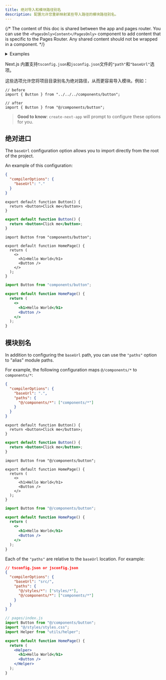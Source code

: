 ```yaml
---
title: 绝对导入和模块路径别名
description: 配置允许您重新映射某些导入路径的模块路径别名。
---
```


{/* The content of this doc is shared between the app and pages router. You can use the `<PagesOnly>Content</PagesOnly>` component to add content that is specific to the Pages Router. Any shared content should not be wrapped in a component. */}

<details>
  <summary>Examples</summary>

- [Absolute Imports and Aliases](https://github.com/vercel/next.js/tree/canary/examples/with-absolute-imports)

</details>

Next.js 内置支持`tsconfig.json`和`jsconfig.json`文件的`"path"`和`"baseUrl"`选项。

这些选项允许您将项目目录别名为绝对路径，从而更容易导入模块。例如：

```tsx
// before
import { Button } from "../../../components/button";

// after
import { Button } from "@/components/button";
```

> **Good to know**: `create-next-app` will prompt to configure these options for you.

## 绝对进口

The `baseUrl` configuration option allows you to import directly from the root of the project.

An example of this configuration:

```json filename="tsconfig.json or jsconfig.json"
{
  "compilerOptions": {
    "baseUrl": "."
  }
}
```

```tsx filename="components/button.tsx" switcher
export default function Button() {
  return <button>Click me</button>;
}
```

```jsx filename="components/button.js" switcher
export default function Button() {
  return <button>Click me</button>;
}
```

```tsx filename="app/page.tsx" switcher
import Button from "components/button";

export default function HomePage() {
  return (
    <>
      <h1>Hello World</h1>
      <Button />
    </>
  );
}
```

```jsx filename="app/page.js" switcher
import Button from "components/button";

export default function HomePage() {
  return (
    <>
      <h1>Hello World</h1>
      <Button />
    </>
  );
}
```

## 模块别名

In addition to configuring the `baseUrl` path, you can use the `"paths"` option to "alias" module paths.

For example, the following configuration maps `@/components/*` to `components/*`:

```json filename="tsconfig.json or jsconfig.json"
{
  "compilerOptions": {
    "baseUrl": ".",
    "paths": {
      "@/components/*": ["components/*"]
    }
  }
}
```

```tsx filename="components/button.tsx" switcher
export default function Button() {
  return <button>Click me</button>;
}
```

```jsx filename="components/button.js" switcher
export default function Button() {
  return <button>Click me</button>;
}
```

```tsx filename="app/page.tsx" switcher
import Button from "@/components/button";

export default function HomePage() {
  return (
    <>
      <h1>Hello World</h1>
      <Button />
    </>
  );
}
```

```jsx filename="app/page.js" switcher
import Button from "@/components/button";

export default function HomePage() {
  return (
    <>
      <h1>Hello World</h1>
      <Button />
    </>
  );
}
```

Each of the `"paths"` are relative to the `baseUrl` location. For example:

```json
// tsconfig.json or jsconfig.json
{
  "compilerOptions": {
    "baseUrl": "src/",
    "paths": {
      "@/styles/*": ["styles/*"],
      "@/components/*": ["components/*"]
    }
  }
}
```

```jsx
// pages/index.js
import Button from "@/components/button";
import "@/styles/styles.css";
import Helper from "utils/helper";

export default function HomePage() {
  return (
    <Helper>
      <h1>Hello World</h1>
      <Button />
    </Helper>
  );
}
```
